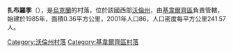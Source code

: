 {{coord|50|52|9|N|25|25|45|E|scale:30000|display=title}}

'''扎布羅季'''（{{lang-uk|Заброди}}），是[[烏克蘭|烏克蘭]]的村落，位於該國西部[[沃倫州|沃倫州]]，由[[基韋爾齊區|基韋爾齊區]]負責管轄，始建於1985年，面積0.36平方公里，2001年人口86，人口密度每平方公里241.57人。

[[Category:沃倫州村落|Category:沃倫州村落]]
[[Category:基韋爾齊區村落|Category:基韋爾齊區村落]]


{{Volyn-geo-stub}}